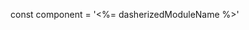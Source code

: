 const component = '<%= dasherizedModuleName %>'

<Meta title="Components/<%= type %>/<%= title %>" component={component} />

<Title />

<Subtitle />

<Description of={component} />

<Preview>
  <Story name="all" height="80px">{{
    template: hbs`
    <<%= classifiedModuleName %> />
    <<%= classifiedModuleName %> />
    `
  }}</Story>
</Preview>

<Props of={component} />

<Heading>Variant 1</Heading>

<Preview withToolbar={true}>
  <Story name="variant1" height="80px">{{
    template: hbs`<<%= classifiedModuleName %> />`
  }}</Story>
</Preview>

<Heading>Variant 2</Heading>

<Preview withToolbar={true}>
  <Story name="variant2" height="80px">{{
    template: hbs`<<%= classifiedModuleName %> />`
  }}</Story>
</Preview>
